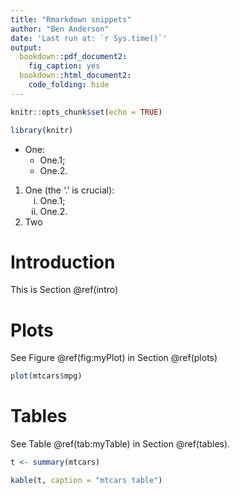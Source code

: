 ```yaml
---
title: "Rmarkdown snippets"
author: "Ben Anderson"
date: 'Last run at: `r Sys.time()`'
output:
  bookdown::pdf_document2:
    fig_caption: yes
  bookdown::html_document2:
    code_folding: hide
---
```


```r
knitr::opts_chunk$set(echo = TRUE)

library(knitr)
```

 * One:
    * One.1;
    * One.2.

1. One (the '.' is crucial):
    i) One.1;
    ii) One.2.
2. Two

# Introduction {#intro}

This is Section \@ref(intro)

# Plots {#plots}

See Figure \@ref(fig:myPlot) in Section \@ref(plots)

```r
plot(mtcars$mpg)
```

# Tables {#tables}

See Table \@ref(tab:myTable) in Section \@ref(tables).

```r
t <- summary(mtcars)

kable(t, caption = "mtcars table")
```
